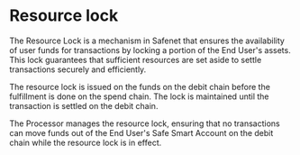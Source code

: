 # Resource lock 

The Resource Lock is a mechanism in Safenet that ensures the availability of user funds for transactions by locking a portion of the End User's assets. 
This lock guarantees that sufficient resources are set aside to settle transactions securely and efficiently.

The resource lock is issued on the funds on the debit chain before the fulfillment is done on the spend chain. The lock is maintained until the transaction is settled on the debit chain.

The Processor manages the resource lock, ensuring that no transactions can move funds out of the End User's Safe Smart Account on the debit chain while the resource lock is in effect.
